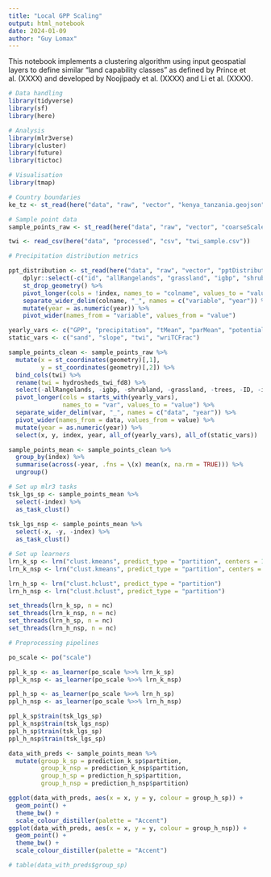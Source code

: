 ```yaml
---
title: "Local GPP Scaling"
output: html_notebook
date: 2024-01-09
author: "Guy Lomax"
---
```


This notebook implements a clustering algorithm using input geospatial layers
to define similar "land capability classes" as defined by Prince et al. (XXXX)
and developed by Noojipady et al. (XXXX) and Li et al. (XXXX). 

``` r

# Data handling
library(tidyverse)
library(sf)
library(here)

# Analysis
library(mlr3verse)
library(cluster)
library(future)
library(tictoc)

# Visualisation
library(tmap)

```


```r

# Country boundaries
ke_tz <- st_read(here("data", "raw", "vector", "kenya_tanzania.geojson"))

# Sample point data
sample_points_raw <- st_read(here("data", "raw", "vector", "coarseScaleSample.geojson"))

twi <- read_csv(here("data", "processed", "csv", "twi_sample.csv"))

# Precipitation distribution metrics

ppt_distribution <- st_read(here("data", "raw", "vector", "pptDistributionSample.geojson")) %>%
    dplyr::select(-c("id", "allRangelands", "grassland", "igbp", "shrubland", "trees", "geometry")) %>%
    st_drop_geometry() %>%
    pivot_longer(cols = !index, names_to = "colname", values_to = "value") %>%
    separate_wider_delim(colname, "_", names = c("variable", "year")) %>%
    mutate(year = as.numeric(year)) %>%
    pivot_wider(names_from = "variable", values_from = "value")

```

``` r

yearly_vars <- c("GPP", "precipitation", "tMean", "parMean", "potentialET")
static_vars <- c("sand", "slope", "twi", "wriTCFrac")

sample_points_clean <- sample_points_raw %>%
  mutate(x = st_coordinates(geometry)[,1],
         y = st_coordinates(geometry)[,2]) %>%
  bind_cols(twi) %>%
  rename(twi = hydrosheds_twi_fd8) %>%
  select(-allRangelands, -igbp, -shrubland, -grassland, -trees, -ID, -id) %>%
  pivot_longer(cols = starts_with(yearly_vars),
               names_to = "var", values_to = "value") %>%
  separate_wider_delim(var, "_", names = c("data", "year")) %>%
  pivot_wider(names_from = data, values_from = value) %>%
  mutate(year = as.numeric(year)) %>%
  select(x, y, index, year, all_of(yearly_vars), all_of(static_vars))

sample_points_mean <- sample_points_clean %>%
  group_by(index) %>%
  summarise(across(-year, .fns = \(x) mean(x, na.rm = TRUE))) %>%
  ungroup()

```


``` r

# Set up mlr3 tasks
tsk_lgs_sp <- sample_points_mean %>%
  select(-index) %>%
  as_task_clust()
  
tsk_lgs_nsp <- sample_points_mean %>%
  select(-x, -y, -index) %>%
  as_task_clust()

# Set up learners
lrn_k_sp <- lrn("clust.kmeans", predict_type = "partition", centers = 100)
lrn_k_nsp <- lrn("clust.kmeans", predict_type = "partition", centers = 100)

lrn_h_sp <- lrn("clust.hclust", predict_type = "partition")
lrn_h_nsp <- lrn("clust.hclust", predict_type = "partition")

set_threads(lrn_k_sp, n = nc)
set_threads(lrn_k_nsp, n = nc)
set_threads(lrn_h_sp, n = nc)
set_threads(lrn_h_nsp, n = nc)

# Preprocessing pipelines

po_scale <- po("scale")

ppl_k_sp <- as_learner(po_scale %>>% lrn_k_sp)
ppl_k_nsp <- as_learner(po_scale %>>% lrn_k_nsp)

ppl_h_sp <- as_learner(po_scale %>>% lrn_h_sp)
ppl_h_nsp <- as_learner(po_scale %>>% lrn_h_nsp)


```


``` r

ppl_k_sp$train(tsk_lgs_sp)
ppl_k_nsp$train(tsk_lgs_nsp)
ppl_h_sp$train(tsk_lgs_sp)
ppl_h_nsp$train(tsk_lgs_sp)

data_with_preds <- sample_points_mean %>%
  mutate(group_k_sp = prediction_k_sp$partition,
         group_k_nsp = prediction_k_nsp$partition,
         group_h_sp = prediction_h_sp$partition,
         group_h_nsp = prediction_h_nsp$partition)

ggplot(data_with_preds, aes(x = x, y = y, colour = group_h_sp)) +
  geom_point() +
  theme_bw() +
  scale_colour_distiller(palette = "Accent")
ggplot(data_with_preds, aes(x = x, y = y, colour = group_h_nsp)) +
  geom_point() +
  theme_bw() +
  scale_colour_distiller(palette = "Accent")

# table(data_with_preds$group_sp)



```
